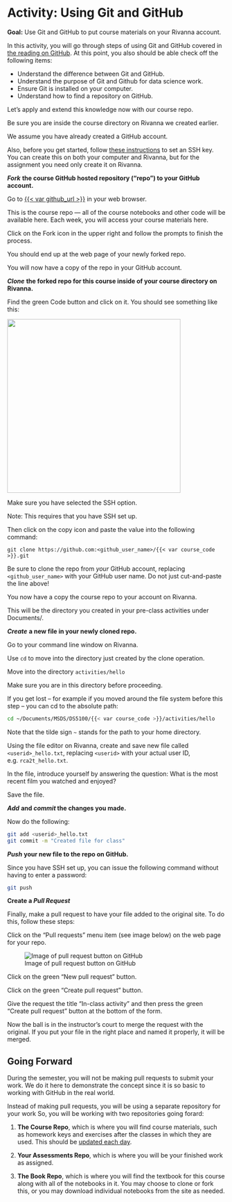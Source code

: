# Activity: Using Git and GitHub

::: callout
**Goal:** Use Git and GitHub to put course materials on your Rivanna account.
:::

In this activity, you will go through steps of using Git and GitHub covered in [the reading on GitHub](https://ontoligent.github.io/DS5100-book/topics/git-and-github.html). At this point, you also should be able check off the following items:

-   Understand the difference between Git and GitHub.
-   Understand the purpose of Git and Github for data science work.
-   Ensure Git is installed on your computer.
-   Understand how to find a repository on GitHub.

Let's apply and extend this knowledge now with our course repo.

Be sure you are inside the course directory on Rivanna we created earlier.

We assume you have already created a GitHub account.

Also, before you get started, follow [these instructions](https://ontoligent.github.io/DS5100-book/topics/setting-up-ssh.html) to set an SSH key. You can create this on both your computer and Rivanna, but for the assignment you need only create it on Rivanna.

***Fork*** **the course GitHub hosted repository ("repo") to your GitHub account.**

Go to [{{< var github_url >}}]({{< var github_url >}}) in your web browser.

::: callout-note
This is the course repo --- all of the course notebooks and other code will be available here. Each week, you will access your course materials here.
:::

Click on the Fork icon in the upper right and follow the prompts to finish the process.

You should end up at the web page of your newly forked repo.

You will now have a copy of the repo in your GitHub account.

***Clone*** **the forked repo for this course inside of your course directory on Rivanna.**

Find the green Code button and click on it. You should see something like this:

<img src="../media/git-clone.png" height="400"/>

Make sure you have selected the SSH option.

::: callout-important
Note: This requires that you have SSH set up.
:::

Then click on the copy icon and paste the value into the following command:

``` bashco
git clone https://github.com:<github_user_name>/{{< var course_code >}}.git
```

::: callout-important
Be sure to clone the repo from *your* GitHub account, replacing `<github_user_name>` with your GitHub user name. Do not just cut-and-paste the line above!
:::

You now have a copy the course repo to your account on Rivanna.

This will be the directory you created in your pre-class activities under Documents/.

***Create*** **a new file in your newly cloned repo.**

Go to your command line window on Rivanna.

Use `cd` to move into the directory just created by the clone operation.

Move into the directory `activities/hello`

::: callout-important
Make sure you are in this directory before proceeding.
:::

If you get lost -- for example if you moved around the file system before this step -- you can cd to the absolute path:

``` bash
cd ~/Documents/MSDS/DS5100/{{< var course_code >}}/activities/hello 
```

Note that the tilde sign `~` stands for the path to your home directory.

Using the file editor on Rivanna, create and save new file called `<userid>_hello.txt`, replacing `<userid>` with your actual user ID, e.g. `rca2t_hello.txt`.

In the file, introduce yourself by answering the question: What is the most recent film you watched and enjoyed?

Save the file.

***Add*** **and *commit* the changes you made.**

Now do the following:

``` bash
git add <userid>_hello.txt
git commit -m "Created file for class"
```

***Push*** **your new file to the repo on GitHub.**

Since you have SSH set up, you can issue the following command without having to enter a password:

```{=html}
<!--
Before proceeding, you will need to create personal access token to be able to write to your repo on GitHub. To get one, follow the instructions here --- [Creating a personal access token](https://docs.github.com/en/authentication/keeping-your-account-and-data-secure/creating-a-personal-access-token).

Once you have created and copied your PAT to a safe place, do the following:
-->
```
``` bash
git push
```

```{=html}
<!-- 
When prompted for a password, use your PAT instead. 

Note: A more efficient way to work with GitHub is to use SSH. You are free to use this option if you are comfortable following through with [the instructions](https://docs.github.com/en/authentication/connecting-to-github-with-ssh).
-->
```
**Create a *Pull Request***

Finally, make a pull request to have your file added to the original site. To do this, follow these steps:

Click on the "Pull requests" menu item (see image below) on the web page for your repo.

![Image of pull request button on GitHub](../media/pull-request-button.jpg)

Click on the green "New pull request" button.

Click on the green "Create pull request" button.

Give the request the title "In-class activity" and then press the green "Create pull request" button at the bottom of the form.

Now the ball is in the instructor's court to merge the request with the original. If you put your file in the right place and named it properly, it will be merged.

## Going Forward

During the semester, you will not be making pull requests to submit your work. We do it here to demonstrate the concept since it is so basic to working with GitHub in the real world.

Instead of making pull requests, you will be using a separate repository for your work So, you will be working with two repositories going forard:

1.  **The Course Repo**, which is where you will find course materials, such as homework keys and exercises after the classes in which they are used. This should be [updated each day](https://ontoligent.github.io/DS5100-book/topics/refreshing-the-course-repo.html).

2.  **Your Assessments Repo**, which is where you will be your finished work as assigned.

3.  **The Book Repo**, which is where you will find the textbook for this course along with all of the notebooks in it. You may choose to clone or fork this, or you may download individual notebooks from the site as needed.
